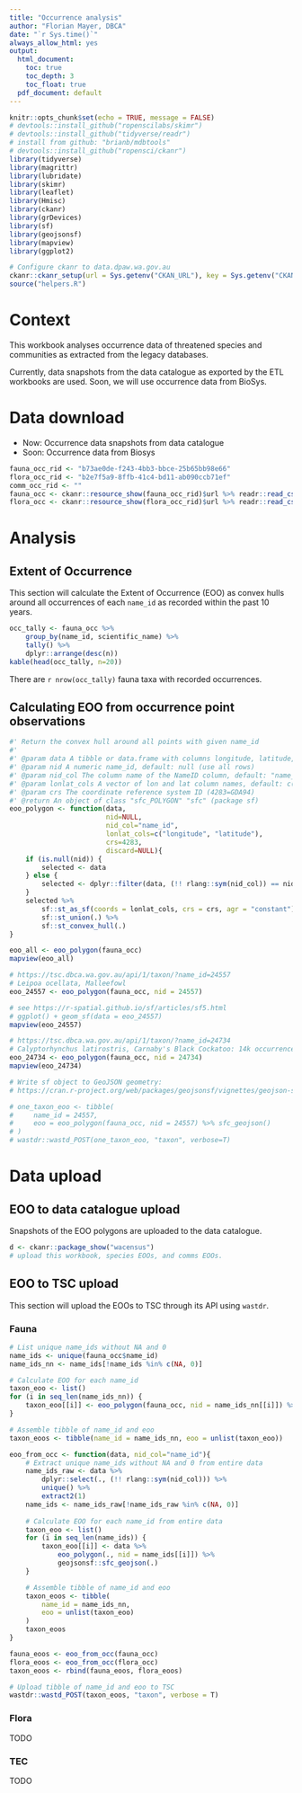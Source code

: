```yaml
---
title: "Occurrence analysis"
author: "Florian Mayer, DBCA"
date: "`r Sys.time()`"
always_allow_html: yes
output:
  html_document:
    toc: true
    toc_depth: 3
    toc_float: true
  pdf_document: default
---
```


```r
knitr::opts_chunk$set(echo = TRUE, message = FALSE)
# devtools::install_github("ropenscilabs/skimr")
# devtools::install_github("tidyverse/readr")
# install from github: "brianb/mdbtools"
# devtools::install_github("ropensci/ckanr")
library(tidyverse)
library(magrittr)
library(lubridate)
library(skimr)
library(leaflet)
library(Hmisc)
library(ckanr)
library(grDevices)
library(sf)
library(geojsonsf)
library(mapview)
library(ggplot2)

# Configure ckanr to data.dpaw.wa.gov.au
ckanr::ckanr_setup(url = Sys.getenv("CKAN_URL"), key = Sys.getenv("CKAN_API_KEY"))
source("helpers.R")
```

# Context
This workbook analyses occurrence data of threatened species and communities as
extracted from the legacy databases.

Currently, data snapshots from the data catalogue as exported by the ETL workbooks are used. Soon, we will use occurrence data from BioSys.

# Data download
* Now: Occurrence data snapshots from data catalogue
* Soon: Occurrence data from Biosys

```r
fauna_occ_rid <- "b73ae0de-f243-4bb3-bbce-25b65bb98e66"
flora_occ_rid <- "b2e7f5a9-8ffb-41c4-bd11-ab090ccb71ef"
comm_occ_rid <- ""
fauna_occ <- ckanr::resource_show(fauna_occ_rid)$url %>% readr::read_csv()
flora_occ <- ckanr::resource_show(flora_occ_rid)$url %>% readr::read_csv()
```

# Analysis
## Extent of Occurrence
This section will calculate the Extent of Occurrence (EOO) 
as convex hulls around all occurrences 
of each `name_id` as recorded within the past 10 years.

```r
occ_tally <- fauna_occ %>% 
    group_by(name_id, scientific_name) %>% 
    tally() %>% 
    dplyr::arrange(desc(n))
kable(head(occ_tally, n=20))
```
There are `r nrow(occ_tally)` fauna taxa with recorded occurrences.

## Calculating EOO from occurrence point observations
```r
#' Return the convex hull around all points with given name_id
#' 
#' @param data A tibble or data.frame with columns longitude, latitude, name_id
#' @param nid A numeric name_id, default: null (use all rows)
#' @param nid_col The column name of the NameID column, default: "name_id"
#' @param lonlat_cols A vector of lon and lat column names, default: c("longitude", "latitude")
#' @param crs The coordinate reference system ID (4283=GDA94)
#' @return An object of class "sfc_POLYGON" "sfc" (package sf)
eoo_polygon <- function(data, 
                        nid=NULL,
                        nid_col="name_id",
                        lonlat_cols=c("longitude", "latitude"),
                        crs=4283,
                        discard=NULL){
    if (is.null(nid)) {
        selected <- data
    } else {
        selected <- dplyr::filter(data, (!! rlang::sym(nid_col)) == nid)
    }
    selected %>% 
        sf::st_as_sf(coords = lonlat_cols, crs = crs, agr = "constant") %>% 
        sf::st_union(.) %>% 
        sf::st_convex_hull(.)
}

eoo_all <- eoo_polygon(fauna_occ)
mapview(eoo_all)

# https://tsc.dbca.wa.gov.au/api/1/taxon/?name_id=24557
# Leipoa ocellata, Malleefowl
eoo_24557 <- eoo_polygon(fauna_occ, nid = 24557)

# see https://r-spatial.github.io/sf/articles/sf5.html
# ggplot() + geom_sf(data = eoo_24557)
mapview(eoo_24557)

# https://tsc.dbca.wa.gov.au/api/1/taxon/?name_id=24734
# Calyptorhynchus latirostris, Carnaby's Black Cockatoo: 14k occurrences
eoo_24734 <- eoo_polygon(fauna_occ, nid = 24734)
mapview(eoo_24734)

# Write sf object to GeoJSON geometry:
# https://cran.r-project.org/web/packages/geojsonsf/vignettes/geojson-sf-conversions.html

# one_taxon_eoo <- tibble(
#     name_id = 24557,
#     eoo = eoo_polygon(fauna_occ, nid = 24557) %>% sfc_geojson()
# )
# wastdr::wastd_POST(one_taxon_eoo, "taxon", verbose=T)
```

# Data upload
## EOO to data catalogue upload
Snapshots of the EOO polygons are uploaded to the data catalogue.
```r
d <- ckanr::package_show("wacensus")
# upload this workbook, species EOOs, and comms EOOs.
```

## EOO to TSC upload
This section will upload the EOOs to TSC through its API using `wastdr`.

### Fauna

```r
# List unique name_ids without NA and 0
name_ids <- unique(fauna_occ$name_id)
name_ids_nn <- name_ids[!name_ids %in% c(NA, 0)]

# Calculate EOO for each name_id
taxon_eoo <- list()
for (i in seq_len(name_ids_nn)) {
    taxon_eoo[[i]] <- eoo_polygon(fauna_occ, nid = name_ids_nn[[i]]) %>% geojsonsf::sfc_geojson(.)
}

# Assemble tibble of name_id and eoo
taxon_eoos <- tibble(name_id = name_ids_nn, eoo = unlist(taxon_eoo))

eoo_from_occ <- function(data, nid_col="name_id"){
    # Extract unique name_ids without NA and 0 from entire data
    name_ids_raw <- data %>%
        dplyr::select(., (!! rlang::sym(nid_col))) %>% 
        unique() %>% 
        extract2(1)
    name_ids <- name_ids_raw[!name_ids_raw %in% c(NA, 0)]
    
    # Calculate EOO for each name_id from entire data
    taxon_eoo <- list()
    for (i in seq_len(name_ids)) {
        taxon_eoo[[i]] <- data %>% 
            eoo_polygon(., nid = name_ids[[i]]) %>% 
            geojsonsf::sfc_geojson(.)
    }

    # Assemble tibble of name_id and eoo
    taxon_eoos <- tibble(
        name_id = name_ids_nn, 
        eoo = unlist(taxon_eoo)
    )
    taxon_eoos
}

fauna_eoos <- eoo_from_occ(fauna_occ)
flora_eoos <- eoo_from_occ(flora_occ)
taxon_eoos <- rbind(fauna_eoos, flora_eoos)

# Upload tibble of name_id and eoo to TSC
wastdr::wastd_POST(taxon_eoos, "taxon", verbose = T)
```

### Flora
TODO

### TEC
TODO
